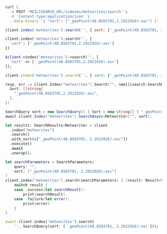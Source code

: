 <CodeGroup>

```bash cURL
curl \
  -X POST 'MEILISEARCH_URL/indexes/meteorites/search' \
  -H 'Content-type:application/json' \
  --data-binary '{ "sort": ["_geoPoint(48.8583701,2.2922926):asc"] }'
```

```javascript JS
client.index('meteorites').search('', { sort: ['_geoPoint(48.8583701, 2.2922926):asc'] })
```

```python Python
client.index('meteorites').search('', {
  'sort': ['_geoPoint(48.8583701,2.2922926):asc']
})
```

```php PHP
$client->index('meteorites')->search('', [
  'sort' => ['_geoPoint(48.8583701,2.2922926):asc']
]);
```

```ruby Ruby
client.index('meteorites').search('', { sort: ['_geoPoint(48.8583701, 2.2922926):asc'] })
```

```go Go
resp, err := client.Index("meteorites").Search("", &meilisearch.SearchRequest{
  Sort: []string{
    "_geoPoint(48.8583701,2.2922926):asc",
  },
})
```

```csharp C#
SearchQuery sort = new SearchQuery() { Sort = new string[] { "_geoPoint(48.8583701,2.2922926):asc" }};
await client.Index("meteorites").SearchAsync<Meteorite>("", sort);
```

```rust Rust
let results: SearchResults<Meteorite> = client
  .index("meteorites")
  .search()
  .with_sort(&["_geoPoint(48.8583701, 2.2922926):asc"])
  .execute()
  .await
  .unwrap();
```

```swift Swift
let searchParameters = SearchParameters(
    query: "",
    sort: ["_geoPoint(48.8583701, 2.2922926):asc"]
)
client.index("meteorites").search(searchParameters) { (result: Result<Searchable<Meteorite>, Swift.Error>) in
    switch result {
    case .success(let searchResult):
        print(searchResult)
    case .failure(let error):
        print(error)
    }
}
```

```dart Dart
await client.index('meteorites').search(
    '', SearchQuery(sort: ['_geoPoint(48.8583701, 2.2922926):asc']));
```
</CodeGroup>